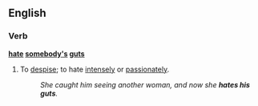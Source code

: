 ==English==

===Verb===
'''[[hate]] [[somebody]][['s]] [[guts]]'''

# {{context|idiomatic}} To [[despise]]; to hate [[intensely]] or [[passionately]].
#: ''She caught him seeing another woman, and now she '''hates his guts'''.''